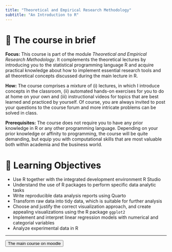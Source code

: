 ```yaml
---
title: "Theoretical and Empirical Research Methodology"
subtitle: "An Introduction to R"
---
```


# 📑 The course in brief

**Focus:** 
This course is part of the module *Theoretical and Empirical Research Methodology*.
It complements the theoretical lectures by introducing you to the statistical 
programming language R and acquire practical knowledge about how to implement 
essential research tools and all theoretical concepts discussed during the 
main lecture in R. 

**How:** 
The course comprises a mixture of (i) lectures, in which I introduce concepts
in the classroom, (ii) automated hands-on exercises for you to do at home on
your own and (iii) instructional videos for topics that are best learned and
practiced by yourself. Of course, you are always invited to post your questions
to the course forum and more intricate problems can be solved in class.

**Prerequisites:**
The course does not require you to have any prior knowledge in R or any other 
programming language. Depending on your prior knowledge or affinity to 
programming, the course will be quite demanding, but equip you with 
computational skills that are most valuable both within academia and the 
business world. 

# 🎯 Learning Objectives

-	Use R together with the integrated development environment R Studio
-	Understand the use of R packages to perform specific data analytic tasks
-	Write reproducible data analysis reports using Quarto
-	Transform raw data into tidy data, which is suitable for further analysis
-	Choose and justify the correct visualization approach, and create appealing visualizations using the R package `ggplot2`
-	Implement and interpret linear regression models with numerical and categorial variables
- Analyze experimental data in R



-----------------


<a href=https://euf-datascience-spring23.netlify.app>
    <button class="button-61">The main course on moodle</button>
</a>
